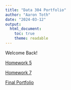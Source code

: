 ```yaml
---
title: "Data 304 Portfolio"
author: "Aaron Toth"
date: "2024-03-12"
output:
  html_document:
    toc: true
    theme: readable
---
```


Welcome Back!

[Homework 5](DATA_304/DATA_304_HW_5/DATA_304_HW_5.html)

[Homework 7](DATA_304/DATA_304_HW_7/DATA_304_HW_7.html)

[Final Portfolio](DATA_304/DATA_304_Final_Portfolio)